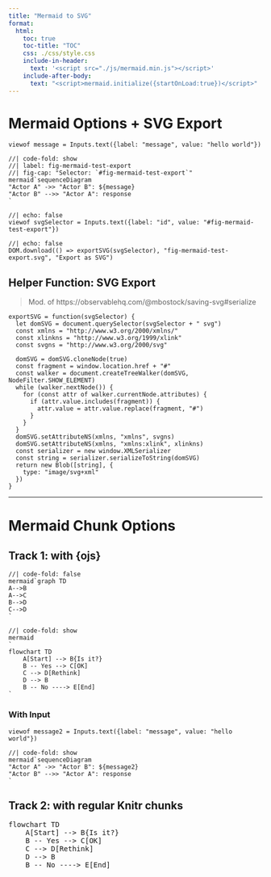 ```yaml
---
title: "Mermaid to SVG"
format:
  html:
    toc: true
    toc-title: "TOC"
    css: ./css/style.css
    include-in-header:
      text: '<script src="./js/mermaid.min.js"></script>'
    include-after-body:
      text: "<script>mermaid.initialize({startOnLoad:true})</script>"
---
```


# Mermaid Options + SVG Export

```ojs
viewof message = Inputs.text({label: "message", value: "hello world"})
```

```ojs
//| code-fold: show
//| label: fig-mermaid-test-export
//| fig-cap: "Selector: `#fig-mermaid-test-export`"
mermaid`sequenceDiagram
"Actor A" ->> "Actor B": ${message}
"Actor B" -->> "Actor A": response
`
```

```ojs
//| echo: false
viewof svgSelector = Inputs.text({label: "id", value: "#fig-mermaid-test-export"})
```

```ojs
//| echo: false
DOM.download(() => exportSVG(svgSelector), "fig-mermaid-test-export.svg", "Export as SVG")
```

## Helper Function: SVG Export

> Mod. of https://observablehq.com/@mbostock/saving-svg#serialize

```ojs
exportSVG = function(svgSelector) {
  let domSVG = document.querySelector(svgSelector + " svg")
  const xmlns = "http://www.w3.org/2000/xmlns/"
  const xlinkns = "http://www.w3.org/1999/xlink"
  const svgns = "http://www.w3.org/2000/svg"

  domSVG = domSVG.cloneNode(true)
  const fragment = window.location.href + "#"
  const walker = document.createTreeWalker(domSVG, NodeFilter.SHOW_ELEMENT)
  while (walker.nextNode()) {
    for (const attr of walker.currentNode.attributes) {
      if (attr.value.includes(fragment)) {
        attr.value = attr.value.replace(fragment, "#")
      }
    }
  }
  domSVG.setAttributeNS(xmlns, "xmlns", svgns)
  domSVG.setAttributeNS(xmlns, "xmlns:xlink", xlinkns)
  const serializer = new window.XMLSerializer
  const string = serializer.serializeToString(domSVG)
  return new Blob([string], {
    type: "image/svg+xml"
  })
}
```

<hr>


# Mermaid Chunk Options

## Track 1: with {ojs}

```ojs
//| code-fold: false
mermaid`graph TD
A-->B
A-->C
B-->D
C-->D
`
```

```ojs
//| code-fold: show
mermaid
`
flowchart TD
    A[Start] --> B{Is it?}
    B -- Yes --> C[OK]
    C --> D[Rethink]
    D --> B
    B -- No ----> E[End]
`
```

### With Input

```ojs
viewof message2 = Inputs.text({label: "message", value: "hello world"})
```

```ojs
//| code-fold: show
mermaid`sequenceDiagram
"Actor A" ->> "Actor B": ${message2}
"Actor B" -->> "Actor A": response
`
```

## Track 2: with regular Knitr chunks

```{=html}
<pre class="mermaid">
flowchart TD
    A[Start] --> B{Is it?}
    B -- Yes --> C[OK]
    C --> D[Rethink]
    D --> B
    B -- No ----> E[End]
</pre>
```
